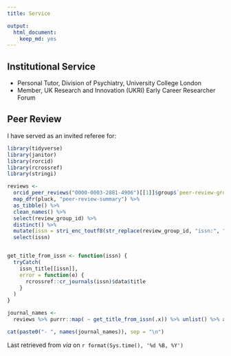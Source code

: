 ```yaml
---
title: Service

output:
  html_document:
    keep_md: yes
---
```

## Institutional Service

- Personal Tutor, Division of Psychiatry, University College London
- Member, UK Research and Innovation (UKRI) Early Career Researcher Forum

## Peer Review

I have served as an invited referee for:  

```r
library(tidyverse)
library(janitor)
library(rorcid)
library(rcrossref)
library(stringi)

reviews <-
  orcid_peer_reviews("0000-0003-2881-4906")[[1]]$group$`peer-review-group` %>%
  map_dfr(pluck, "peer-review-summary") %>%
  as_tibble() %>%
  clean_names() %>%
  select(review_group_id) %>%
  distinct() %>%
  mutate(issn = stri_enc_toutf8(str_replace(review_group_id, "issn:", ""))) %>%
  select(issn)


get_title_from_issn <- function(issn) {
  tryCatch(
    issn_title[[issn]],
    error = function(e) {
      rcrossref::cr_journals(issn)$data$title
    }
  )
}

journal_names <-
  reviews %>% purrr::map( ~ get_title_from_issn(.x)) %>% unlist() %>% as_tibble() %>% mutate(value = gsub("Men s", "Men's", value)) %>% arrange(value) %>% mutate(value = str_squish(value)) %>% pivot_wider(names_from = value)

cat(paste0("- ", names(journal_names)), sep = "\n")
```  

Last retrieved from <a href="https://publons.com/researcher/1396604/justin-c-yang"><i class="ai ai-publons"></i></a> *via* <a href = "https://orcid.org/0000-0003-2881-4906"><i class="ai ai-orcid"></i></a> on `r format(Sys.time(), '%d %B, %Y')`
